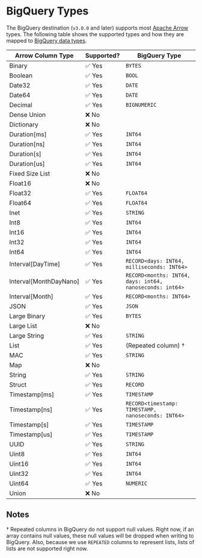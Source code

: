 # BigQuery Types

The BigQuery destination (`v3.0.0` and later) supports most [Apache Arrow](https://arrow.apache.org/docs/index.html) types. The following table shows the supported types and how they are mapped to [BigQuery data types](https://cloud.google.com/bigquery/docs/reference/standard-sql/data-types).

| Arrow Column Type      | Supported?    | BigQuery Type                                            |
|------------------------|---------------|----------------------------------------------------------|
| Binary                 | ✅ Yes        | `BYTES`                                                  |
| Boolean                | ✅ Yes        | `BOOL`                                                   |
| Date32                 | ✅ Yes        | `DATE`                                                   |
| Date64                 | ✅ Yes        | `DATE`                                                   |
| Decimal                | ✅ Yes        | `BIGNUMERIC`                                             |
| Dense Union            | ❌ No         |                                                          |
| Dictionary             | ❌ No         |                                                          |
| Duration[ms]           | ✅ Yes        | `INT64`                                                  |
| Duration[ns]           | ✅ Yes        | `INT64`                                                  |
| Duration[s]            | ✅ Yes        | `INT64`                                                  |
| Duration[us]           | ✅ Yes        | `INT64`                                                  |
| Fixed Size List        | ❌ No         |                                                          |
| Float16                | ❌ No         |                                                          |
| Float32                | ✅ Yes        | `FLOAT64`                                                |
| Float64                | ✅ Yes        | `FLOAT64`                                                |
| Inet                   | ✅ Yes        | `STRING`                                                 |
| Int8                   | ✅ Yes        | `INT64`                                                  |
| Int16                  | ✅ Yes        | `INT64`                                                  |
| Int32                  | ✅ Yes        | `INT64`                                                  |
| Int64                  | ✅ Yes        | `INT64`                                                  |
| Interval[DayTime]      | ✅ Yes        | `RECORD<days: INT64, milliseconds: INT64>`               |
| Interval[MonthDayNano] | ✅ Yes        | `RECORD<months: INT64, days: int64, nanoseconds: int64>` |
| Interval[Month]        | ✅ Yes        | `RECORD<months: INT64>`                                  |
| JSON                   | ✅ Yes        | `JSON`                                                   |
| Large Binary           | ✅ Yes        | `BYTES`                                                  |
| Large List             | ❌ No         |                                                          |
| Large String           | ✅ Yes        | `STRING`                                                 |
| List                   | ✅ Yes        | (Repeated column) †                                      |
| MAC                    | ✅ Yes        | `STRING`                                                 |
| Map                    | ❌ No         |                                                          |
| String                 | ✅ Yes        | `STRING`                                                 |
| Struct                 | ✅ Yes        | `RECORD`                                                 |
| Timestamp[ms]          | ✅ Yes        | `TIMESTAMP`                                              |
| Timestamp[ns]          | ✅ Yes        | `RECORD<timestamp: TIMESTAMP, nanoseconds: INT64>`       |
| Timestamp[s]           | ✅ Yes        | `TIMESTAMP`                                              |
| Timestamp[us]          | ✅ Yes        | `TIMESTAMP`                                              |
| UUID                   | ✅ Yes        | `STRING`                                                 |
| Uint8                  | ✅ Yes        | `INT64`                                                  |
| Uint16                 | ✅ Yes        | `INT64`                                                  |
| Uint32                 | ✅ Yes        | `INT64`                                                  |
| Uint64                 | ✅ Yes        | `NUMERIC`                                                |
| Union                  | ❌ No         |                                                          |

## Notes

† Repeated columns in BigQuery do not support null values. Right now, if an array contains null values, these null values will be dropped when writing to BigQuery. Also, because we use `REPEATED` columns to represent lists, lists of lists are not supported right now.
